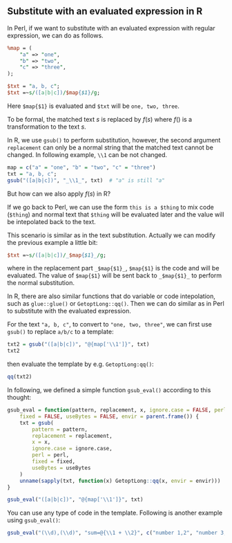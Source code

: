 Substitute with an evaluated expression in R
----------------------------------------------

In Perl, if we want to substitute with an evaluated expression with regular
expression, we can do as follows. 

```perl
%map = (
	"a" => "one",
	"b" => "two",
	"c" => "three",
);

$txt = "a, b, c";
$txt =~s/([a|b|c])/$map{$1}/g;
```

Here `$map{$1}` is evaluated and `$txt` will be `one, two, three`.


To be formal, the matched text $s$ is replaced by $f(s)$ where $f()$ is a
transformation to the text $s$.

In R, we use `gsub()` to perform substitution, however, the second argument
`replacement` can only be a normal string that the matched text cannot be
changed. In following example, `\\1` can be not changed.

```r
map = c("a" = "one", "b" = "two", "c" = "three")
txt = "a, b, c";
gsub("([a|b|c])", "_\\1_", txt)  # "a" is still "a"
```

But how can we also apply $f(s)$ in R?

If we go back to Perl, we can use the form `this is a $thing` to mix code
(`$thing`) and normal text that `$thing` will be evaluated later and the value
will be intepolated back to the text.

This scenario is similar as in the text substitution. Actually we can modify
the previous example a little bit:

```perl
$txt =~s/([a|b|c])/_$map{$1}_/g;
```

where in the replacement part `_$map{$1}_`, `$map{$1}` is the code and will be
evaluated. The value of `$map{$1}` will be sent back to `_$map{$1}_` to
perform the normal substitution.

In R, there are also similar functions that do variable or code intepolation,
such as `glue::glue()` or `GetoptLong::qq()`. Then we can do similar as in
Perl to substitute with the evaluated expression.

For the text `"a, b, c"`, to convert to `"one, two, three"`, we can first use `gsub()`
to replace `a/b/c` to a template:

```r
txt2 = gsub("([a|b|c])", "@{map['\\1']}", txt)
txt2
```

then evaluate the template by e.g. `GetoptLong:qq()`:

```r
qq(txt2)
```

In following, we defined a simple function `gsub_eval()` according to this thought:

```r
gsub_eval = function(pattern, replacement, x, ignore.case = FALSE, perl = FALSE,
    fixed = FALSE, useBytes = FALSE, envir = parent.frame()) {
	txt = gsub(
		pattern = pattern, 
		replacement = replacement, 
		x = x, 
		ignore.case = ignore.case, 
		perl = perl,
    	fixed = fixed, 
    	useBytes = useBytes
    )
    unname(sapply(txt, function(x) GetoptLong::qq(x, envir = envir)))
}
```

```r
gsub_eval("([a|b|c])", "@{map['\\1']}", txt)
```

You can use any type of code in the template. Following is another example
using `gsub_eval()`:

```r
gsub_eval("(\\d),(\\d)", "sum=@{\\1 + \\2}", c("number 1,2", "number 3,4"))
```

<!-- uid=Substitute_with_an_evaluated_expression_in_R -->
